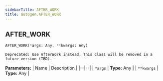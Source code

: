 ```yaml
---
sidebarTitle: AFTER_WORK
title: autogen.AFTER_WORK
---
```

<h2 id="autogen.AFTER_WORK" class="doc doc-heading">
    <code class="doc-symbol doc-symbol-heading doc-symbol-class"></code>
    <span class="doc doc-object-name doc-class-name">AFTER_WORK</span>
</h2>

```python
AFTER_WORK(*args: Any, **kwargs: Any)
```

    Deprecated: Use AfterWork instead. This class will be removed in a future version (TBD).

<b>Parameters:</b>
| Name | Description |
|--|--|
| `*args` | **Type:** Any |
| `**kwargs` | **Type:** Any |